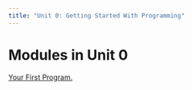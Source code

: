 ```yaml
---
title: "Unit 0: Getting Started With Programming"
---
```


# Modules in Unit 0
[Your First Program.](modules/module0.qmd)